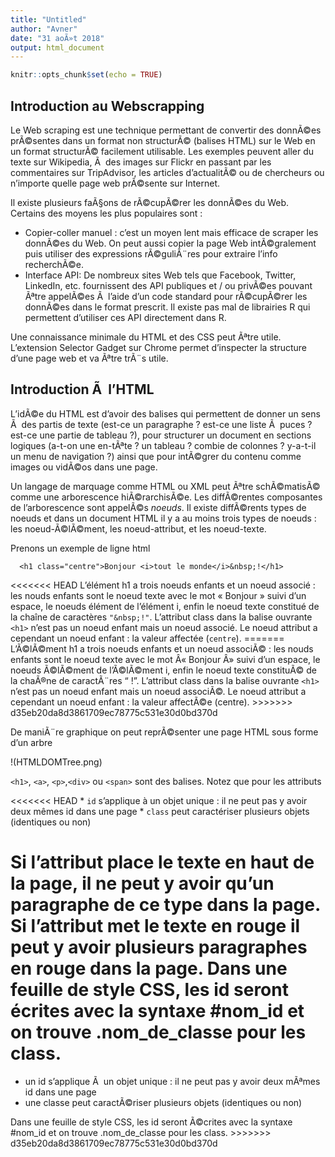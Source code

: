 ```yaml
---
title: "Untitled"
author: "Avner"
date: "31 aoÃ»t 2018"
output: html_document
---
```


```r
knitr::opts_chunk$set(echo = TRUE)
```

## Introduction au Webscrapping

Le Web scraping est une technique permettant de convertir des donnÃ©es prÃ©sentes dans un format non structurÃ© (balises HTML) sur le Web en un format structurÃ© facilement utilisable. Les exemples peuvent aller du texte sur Wikipedia, Ã  des images sur Flickr en passant par les commentaires sur TripAdvisor, les articles d'actualitÃ© ou de chercheurs ou n'importe quelle page web prÃ©sente sur Internet.

Il existe plusieurs faÃ§ons de rÃ©cupÃ©rer les donnÃ©es du Web. Certains des moyens les plus populaires sont :

* Copier-coller manuel : c'est un moyen lent mais efficace de scraper les donnÃ©es du Web. On peut aussi copier la page Web intÃ©gralement puis utiliser des expressions rÃ©guliÃ¨res pour extraire l'info recherchÃ©e.
* Interface API: De nombreux sites Web tels que Facebook, Twitter, LinkedIn, etc. fournissent des API publiques et / ou privÃ©es pouvant Ãªtre appelÃ©es Ã  l'aide d'un code standard pour rÃ©cupÃ©rer les donnÃ©es dans le format prescrit. Il existe pas mal de librairies R qui permettent d'utiliser ces API directement dans R.
  
Une connaissance minimale du HTML et des CSS peut Ãªtre utile. L'extension Selector Gadget sur Chrome permet d'inspecter la structure d'une page web et va Ãªtre trÃ¨s utile.

## Introduction Ã  l'HTML
L'idÃ©e du HTML est d'avoir des balises qui permettent de donner un sens Ã  des partis de texte (est-ce un paragraphe ? est-ce une liste Ã  puces ? est-ce une partie de tableau ?), pour structurer un document en sections logiques (a-t-on une en-tÃªte ? un tableau ? combie de colonnes ? y-a-t-il un menu de navigation ?) ainsi que pour intÃ©grer du contenu comme images ou vidÃ©os dans une page.

Un langage de marquage comme HTML ou XML peut Ãªtre schÃ©matisÃ© comme une arborescence hiÃ©rarchisÃ©e. Les diffÃ©rentes composantes de l'arborescence sont appelÃ©s _noeuds_. Il existe diffÃ©rents types de noeuds et dans un document HTML il y a au moins trois types de noeuds : les noeud-Ã©lÃ©ment, les noeud-attribut, et les noeud-texte.

Prenons un exemple de ligne html

      <h1 class="centre">Bonjour <i>tout le monde</i>&nbsp;!</h1>


<<<<<<< HEAD
L'élément h1 a  trois noeuds enfants et un noeud associé : les nouds enfants sont le noeud texte avec le mot « Bonjour » suivi d'un espace, le noeuds élément de l'élément i, enfin le noeud texte constitué de la chaîne de caractères `"&nbsp;!"`. L'attribut class dans la balise ouvrante `<h1>` n'est pas un noeud enfant mais un noeud associé. Le noeud attribut a cependant un noeud enfant : la valeur affectée (`centre`). 
=======
L'Ã©lÃ©ment h1 a  trois noeuds enfants et un noeud associÃ© : les nouds enfants sont le noeud texte avec le mot Â« Bonjour Â» suivi d'un espace, le noeuds Ã©lÃ©ment de l'Ã©lÃ©ment i, enfin le noeud texte constituÃ© de la chaÃ®ne de caractÃ¨res "&nbsp;!". L'attribut class dans la balise ouvrante `<h1>` n'est pas un noeud enfant mais un noeud associÃ©. Le noeud attribut a cependant un noeud enfant : la valeur affectÃ©e (centre). 
>>>>>>> d35eb20da8d3861709ec78775c531e30d0bd370d

De maniÃ¨re graphique on peut reprÃ©senter une page HTML sous forme d'un arbre

!(HTMLDOMTree.png)

`<h1>`, `<a>`, `<p>`,`<div>` ou `<span>` sont des balises. Notez que pour les attributs

<<<<<<< HEAD
* `id` s'applique à un objet unique : il ne peut pas y avoir deux mêmes id dans une page
* `class` peut caractériser plusieurs objets (identiques ou non)

Si l'attribut place le texte en haut de la page, il ne peut y avoir qu'un paragraphe de ce type dans la page. Si l'attribut met le texte en rouge il peut y avoir plusieurs paragraphes en rouge dans la page. Dans une feuille de style CSS, les id seront écrites avec la syntaxe #nom_id et on trouve .nom_de_classe pour les class.
=======
* un id s'applique Ã  un objet unique : il ne peut pas y avoir deux mÃªmes id dans une page
* une classe peut caractÃ©riser plusieurs objets (identiques ou non)

Dans une feuille de style CSS, les id seront Ã©crites avec la syntaxe #nom_id et on trouve .nom_de_classe pour les class.
>>>>>>> d35eb20da8d3861709ec78775c531e30d0bd370d
